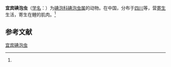 {{Speciesbox
| name = 宜宾碘泡虫
| status = 
| status_system = 
| image = 
| genus = Myxobolus
| species = yibinensis
| authority = (Zhao et Ma, 1994)<ref name='id9615'>{{cite web| url =http://www.bioinfo.cn/db05/BjdwSpecies.php?action=view&id=9615| title =宜宾碘泡虫| work =《中国动物物种编目数据库》| publisher =中国科学院微生物研究所| author =中国科学院动物研究所| accessdate =2009-04-16| deadurl =yes| archiveurl =https://web.archive.org/web/20160305025950/http://www.bioinfo.cn/db05/BjdwSpecies.php?action=view&id=9615| archivedate =2016-03-05}}</ref>
}}

'''宜宾碘泡虫'''（[[学名|学名]]：{{lang|la|''Myxobolus yibinensis''}}）为[[碘泡科|碘泡科]][[碘泡虫属|碘泡虫属]]的动物。在中国，分布于[[四川|四川]]等，营[[寄生|寄生]]生活，寄生在鲤的肌肉。<ref name='id9615'/>

== 参考文献 ==
{{reflist}}

{{Wikispecies|Myxobolus yibinensis}}

[[Category:碘泡虫属|宜宾碘泡虫]]


{{Cnidarian-stub}}